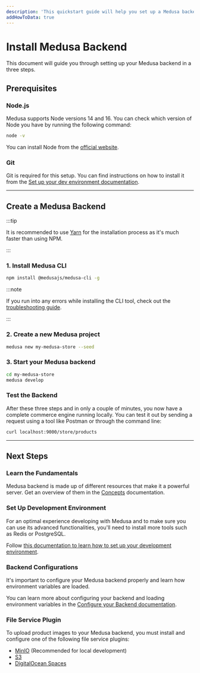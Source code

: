 ```yaml
---
description: 'This quickstart guide will help you set up a Medusa backend in three steps.'
addHowToData: true
---
```



# Install Medusa Backend

This document will guide you through setting up your Medusa backend in a three steps.

## Prerequisites

### Node.js

Medusa supports Node versions 14 and 16. You can check which version of Node you have by running the following command:

```bash noReport
node -v
```

You can install Node from the [official website](https://nodejs.org/en/).

### Git

Git is required for this setup. You can find instructions on how to install it from the [Set up your dev environment documentation](../../development/backend/prepare-environment.mdx#git).

---

## Create a Medusa Backend

:::tip

It is recommended to use [Yarn](https://yarnpkg.com/getting-started/install) for the installation process as it's much faster than using NPM.

:::

### 1. Install Medusa CLI

   ```bash npm2yarn
   npm install @medusajs/medusa-cli -g
   ```

:::note

If you run into any errors while installing the CLI tool, check out the [troubleshooting guide](../../troubleshooting/cli-installation-errors.mdx).

:::

### 2. Create a new Medusa project

   ```bash noReport
   medusa new my-medusa-store --seed
   ```

### 3. Start your Medusa backend

   ```bash noReport
   cd my-medusa-store
   medusa develop
   ```

<Feedback 
   event="survey_server_quickstart"
   question="Did you set up the backend successfully?"
   positiveQuestion="Is there anything that should improved?"
   negativeQuestion="Please describe the issue you faced."
/>

### Test the Backend

After these three steps and in only a couple of minutes, you now have a complete commerce engine running locally. You can test it out by sending a request using a tool like Postman or through the command line:

```bash noReport
curl localhost:9000/store/products
```

---

## Next Steps

### Learn the Fundamentals

Medusa backend is made up of different resources that make it a powerful server. Get an overview of them in the [Concepts](#) documentation.

### Set Up Development Environment

For an optimal experience developing with Medusa and to make sure you can use its advanced functionalities, you'll need to install more tools such as Redis or PostgreSQL.

Follow [this documentation to learn how to set up your development environment](../../development/backend/prepare-environment.mdx).

### Backend Configurations

It's important to configure your Medusa backend properly and learn how environment variables are loaded.

You can learn more about configuring your backend and loading environment variables in the [Configure your Backend documentation](../../development/backend/configurations.md).

### File Service Plugin

To upload product images to your Medusa backend, you must install and configure one of the following file service plugins:

- [MinIO](../../plugins/file-service/minio.md) (Recommended for local development)
- [S3](../../plugins/file-service/s3.md)
- [DigitalOcean Spaces](../../plugins/file-service/spaces.md)
